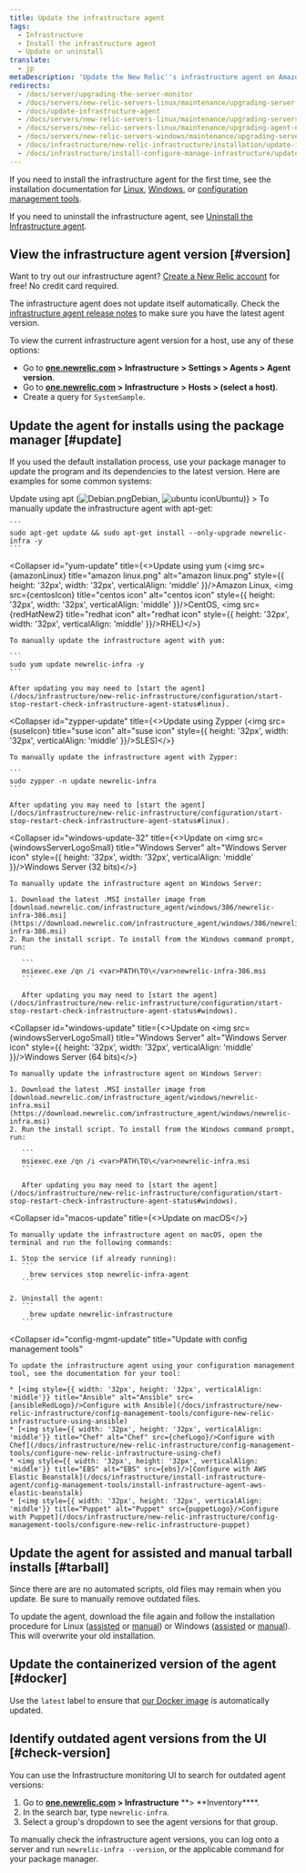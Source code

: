 ```yaml
---
title: Update the infrastructure agent
tags:
  - Infrastructure
  - Install the infrastructure agent
  - Update or uninstall
translate:
  - jp
metaDescription: 'Update the New Relic''s infrastructure agent on Amazon Linux, CentOS, Debian, Red Hat, Ubuntu, or Windows Server.'
redirects:
  - /docs/server/upgrading-the-server-monitor
  - /docs/servers/new-relic-servers-linux/maintenance/upgrading-server-monitor
  - /docs/update-infrastructure-agent
  - /docs/servers/new-relic-servers-linux/maintenance/upgrading-servers-linux
  - /docs/servers/new-relic-servers-linux/maintenance/upgrading-agent-new-relic-servers-linux
  - /docs/servers/new-relic-servers-windows/maintenance/upgrading-servers-windows
  - /docs/infrastructure/new-relic-infrastructure/installation/update-infrastructure-agent
  - /docs/infrastructure/install-configure-manage-infrastructure/update-or-uninstall/update-infrastructure-agent
---
```













If you need to install the infrastructure agent for the first time, see the installation documentation for [Linux](/docs/infrastructure-install-amazon-linux-centos-debian-rhel-or-ubuntu), [Windows](/docs/infrastructure-install-windows-server), or [configuration management tools](/docs/infrastructure/new-relic-infrastructure/config-management-tools).

If you need to uninstall the infrastructure agent, see [Uninstall the Infrastructure agent](/docs/agents/manage-apm-agents/installation/uninstall-agent).

## View the infrastructure agent version [#version]

Want to try out our infrastructure agent? [Create a New Relic account](https://newrelic.com/signup) for free! No credit card required.

The infrastructure agent does not update itself automatically. Check the [infrastructure agent release notes](/docs/release-notes/infrastructure-release-notes/infrastructure-agent-release-notes) to make sure you have the latest agent version.

To view the current infrastructure agent version for a host, use any of these options:

* Go to **[one.newrelic.com](http://one.newrelic.com) > Infrastructure** **> Settings > Agents > Agent version**.
* Go to **[one.newrelic.com](http://one.newrelic.com) > Infrastructure** **> Hosts > (select a host)**.
* Create a query for `SystemSample`.

## Update the agent for installs using the package manager [#update]

If you used the default installation process, use your package manager to update the program and its dependencies to the latest version. Here are examples for some common systems:

<CollapserGroup>
  <Collapser
    id="apt-update"
    title={<>Update using apt (<img src={debian} title="Debian icon" alt="Debian.png" style={{ height: '32px', width: '32px', verticalAlign: 'middle' }}/>Debian, <img src={ubuntuIcon} title="ubuntu icon" alt="ubuntu icon" style={{ height: '32px', width: '32px', verticalAlign: 'middle' }}/>Ubuntu)</>}
  >
    To manually update the infrastructure agent with apt-get:

    ```
    sudo apt-get update && sudo apt-get install --only-upgrade newrelic-infra -y
    ```
  </Collapser>

  <Collapser
    id="yum-update"
    title={<>Update using yum (<img src={amazonLinux} title="amazon linux.png" alt="amazon linux.png" style={{ height: '32px', width: '32px', verticalAlign: 'middle' }}/>Amazon Linux, <img src={centosIcon} title="centos icon" alt="centos icon" style={{ height: '32px', width: '32px', verticalAlign: 'middle' }}/>CentOS, <img src={redHatNew2} title="redhat icon" alt="redhat icon" style={{ height: '32px', width: '32px', verticalAlign: 'middle' }}/>RHEL)</>}
  >
    To manually update the infrastructure agent with yum:

    ```
    sudo yum update newrelic-infra -y
    ```

    After updating you may need to [start the agent](/docs/infrastructure/new-relic-infrastructure/configuration/start-stop-restart-check-infrastructure-agent-status#linux).
  </Collapser>

  <Collapser
    id="zypper-update"
    title={<>Update using Zypper (<img src={suseIcon} title="suse icon" alt="suse icon" style={{ height: '32px', width: '32px', verticalAlign: 'middle' }}/>SLES)</>}
  >
    To manually update the infrastructure agent with Zypper:

    ```
    sudo zypper -n update newrelic-infra
    ```

    After updating you may need to [start the agent](/docs/infrastructure/new-relic-infrastructure/configuration/start-stop-restart-check-infrastructure-agent-status#linux).
  </Collapser>

  <Collapser
    id="windows-update-32"
    title={<>Update on <img src={windowsServerLogoSmall} title="Windows Server" alt="Windows Server icon" style={{ height: '32px', width: '32px', verticalAlign: 'middle' }}/>Windows Server (32 bits)</>}
  >
    To manually update the infrastructure agent on Windows Server:

    1. Download the latest .MSI installer image from [download.newrelic.com/infrastructure_agent/windows/386/newrelic-infra-386.msi](https://download.newrelic.com/infrastructure_agent/windows/386/newrelic-infra-386.msi)
    2. Run the install script. To install from the Windows command prompt, run:

       ```
       msiexec.exe /qn /i <var>PATH\TO\</var>newrelic-infra-386.msi
       ```

       After updating you may need to [start the agent](/docs/infrastructure/new-relic-infrastructure/configuration/start-stop-restart-check-infrastructure-agent-status#windows).
  </Collapser>

  <Collapser
    id="windows-update"
    title={<>Update on <img src={windowsServerLogoSmall} title="Windows Server" alt="Windows Server icon" style={{ height: '32px', width: '32px', verticalAlign: 'middle' }}/>Windows Server (64 bits)</>}
  >
    To manually update the infrastructure agent on Windows Server:

    1. Download the latest .MSI installer image from [download.newrelic.com/infrastructure_agent/windows/newrelic-infra.msi](https://download.newrelic.com/infrastructure_agent/windows/newrelic-infra.msi)
    2. Run the install script. To install from the Windows command prompt, run:

       ```
       msiexec.exe /qn /i <var>PATH\TO\</var>newrelic-infra.msi
       ```

       After updating you may need to [start the agent](/docs/infrastructure/new-relic-infrastructure/configuration/start-stop-restart-check-infrastructure-agent-status#windows).
  </Collapser>

  <Collapser
    id="macos-update"
    title={<>Update on macOS</>}
  >
    To manually update the infrastructure agent on macOS, open the terminal and run the following commands:

    1. Stop the service (if already running):
       ```
         brew services stop newrelic-infra-agent
       ```

    2. Uninstall the agent:
       ```
         brew update newrelic-infrastructure
       ```
  </Collapser>

  <Collapser
    id="config-mgmt-update"
    title="Update with config management tools"
  >
    To update the infrastructure agent using your configuration management tool, see the documentation for your tool:

    * [<img style={{ width: '32px', height: '32px', verticalAlign: 'middle'}} title="Ansible" alt="Ansible" src={ansibleRedLogo}/>Configure with Ansible](/docs/infrastructure/new-relic-infrastructure/config-management-tools/configure-new-relic-infrastructure-using-ansible)
    * [<img style={{ width: '32px', height: '32px', verticalAlign: 'middle'}} title="Chef" alt="Chef" src={chefLogo}/>Configure with Chef](/docs/infrastructure/new-relic-infrastructure/config-management-tools/configure-new-relic-infrastructure-using-chef)
    * <img style={{ width: '32px', height: '32px', verticalAlign: 'middle'}} title="EBS" alt="EBS" src={ebs}/>[Configure with AWS Elastic Beanstalk](/docs/infrastructure/install-infrastructure-agent/config-management-tools/install-infrastructure-agent-aws-elastic-beanstalk)
    * [<img style={{ width: '32px', height: '32px', verticalAlign: 'middle'}} title="Puppet" alt="Puppet" src={puppetLogo}/>Configure with Puppet](/docs/infrastructure/new-relic-infrastructure/config-management-tools/configure-new-relic-infrastructure-puppet)
  </Collapser>
</CollapserGroup>

## Update the agent for assisted and manual tarball installs [#tarball]

<Callout variant="important">
  Since there are are no automated scripts, old files may remain when you update. Be sure to manually remove outdated files.
</Callout>

To update the agent, download the file again and follow the installation procedure for Linux ([assisted](/docs/infrastructure/install-configure-infrastructure/linux-installation/assisted-install-infrastructure-linux) or [manual](/docs/infrastructure/install-configure-infrastructure/linux-installation/manual-install-infrastructure-linux)) or Windows ([assisted](/docs/infrastructure/install-configure-infrastructure/windows-installation/assisted-install-infrastructure-windows) or [manual](/docs/infrastructure/install-configure-infrastructure/windows-installation/manual-install-infrastructure-windows)). This will overwrite your old installation.

## Update the containerized version of the agent [#docker]

Use the `latest` label to ensure that [our Docker image](/docs/infrastructure/install-infrastructure-agent/linux-installation/docker-container-infrastructure-monitoring) is automatically updated.

## Identify outdated agent versions from the UI [#check-version]

You can use the Infrastructure monitoring UI to search for outdated agent versions:

1. Go to **[one.newrelic.com](http://one.newrelic.com) > Infrastructure** **> **Inventory\*\*\*\*.
2. In the search bar, type `newrelic-infra`.
3. Select a group's dropdown to see the agent versions for that group.

To manually check the infrastructure agent versions, you can log onto a server and run `newrelic-infra --version`, or the applicable command for your package manager.
